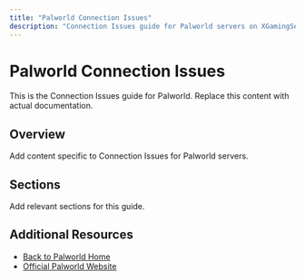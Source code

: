 ```yaml
---
title: "Palworld Connection Issues"
description: "Connection Issues guide for Palworld servers on XGamingServer"
---
```


# Palworld Connection Issues

This is the Connection Issues guide for Palworld. Replace this content with actual documentation.

## Overview

Add content specific to Connection Issues for Palworld servers.

## Sections

Add relevant sections for this guide.

## Additional Resources

- [Back to Palworld Home](./index)
- [Official Palworld Website](https://example.com)
